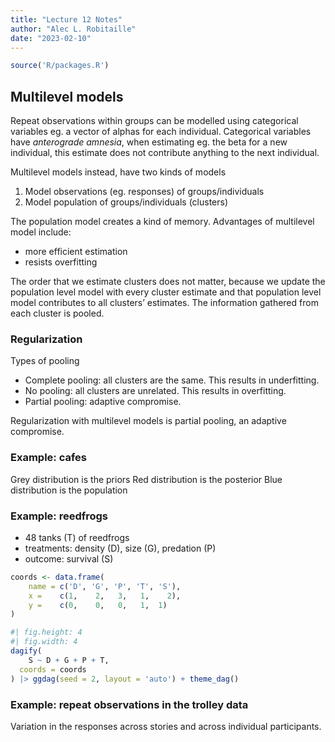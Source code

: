 ```yaml
---
title: "Lecture 12 Notes"
author: "Alec L. Robitaille"
date: "2023-02-10"
---
```


```r
source('R/packages.R')
```


## Multilevel models

Repeat observations within groups can be modelled using categorical variables eg.
a vector of alphas for each individual. Categorical variables have 
*anterograde amnesia*, when estimating eg. the beta for a new individual, 
this estimate does not contribute anything to the next individual. 

Multilevel models instead, have two kinds of models

1. Model observations (eg. responses) of groups/individuals
1. Model population of groups/individuals (clusters)

The population model creates a kind of memory. Advantages of multilevel model
include: 

- more efficient estimation 
- resists overfitting

The order that we estimate clusters does not matter, because we update the 
population level model with every cluster estimate and that 
population level model contributes to all clusters' estimates. The 
information gathered from each cluster is pooled. 


### Regularization

Types of pooling

- Complete pooling: all clusters are the same. This results in underfitting. 
- No pooling: all clusters are unrelated. This results in overfitting. 
- Partial pooling: adaptive compromise. 


Regularization with multilevel models is partial pooling, an adaptive 
compromise. 


### Example: cafes

Grey distribution is the priors
Red distribution is the posterior
Blue distribution is the population

### Example: reedfrogs

- 48 tanks (T) of reedfrogs
- treatments: density (D), size (G), predation (P)
- outcome: survival (S)


```r
coords <- data.frame(
	name = c('D', 'G', 'P', 'T', 'S'),
	x =    c(1,    2,   3,   1,    2),
	y =    c(0,    0,   0,   1,  1)
)
```

```r
#| fig.height: 4
#| fig.width: 4 
dagify(
	S ~ D + G + P + T,
  coords = coords
) |> ggdag(seed = 2, layout = 'auto') + theme_dag()
```

### Example: repeat observations in the trolley data

Variation in the responses across stories and across individual participants. 

